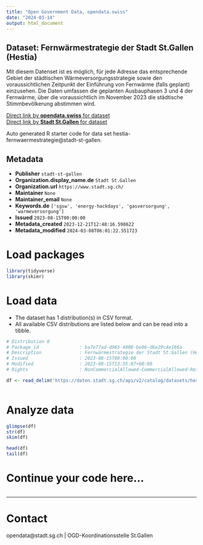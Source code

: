 ```yaml
---
title: "Open Government Data, opendata.swiss"
date: "2024-03-14"
output: html_document
---
```


## Dataset: Fernwärmestrategie der Stadt St.Gallen (Hestia)

Mit diesem Datenset ist es möglich, für jede Adresse das entsprechende Gebiet der städtischen Wärmeversorgungsstrategie sowie den voraussichtlichen Zeitpunkt der Einführung von Fernwärme (falls geplant) einzusehen. Die Daten umfassen die geplanten Ausbauphasen 3 und 4 der Fernwärme, über die voraussichtlich im November 2023 die städtische Stimmbevölkerung abstimmen wird.

[Direct link by **opendata.swiss** for dataset](https://opendata.swiss/de/dataset/fernwarmestrategie-hestia)<br>
[Direct link by **Stadt St.Gallen** for dataset](https://daten.stadt.sg.ch/explore/dataset/hestia-fernwaermestrategie/)

Auto generated R starter code for data set hestia-fernwaermestrategie@stadt-st-gallen.

## Metadata

- **Publisher** `stadt-st-gallen`
- **Organization.display_name.de** `Stadt St.Gallen`
- **Organization.url** `https://www.stadt.sg.ch/`
- **Maintainer** `None`
- **Maintainer_email** `None`
- **Keywords.de** `['sgsw', 'energy-hackdays', 'gasversorgung', 'warmeversorgung']`
- **Issued** `2023-08-15T00:00:00`
- **Metadata_created** `2023-12-21T12:48:16.598622`
- **Metadata_modified** `2024-03-08T06:01:22.551723`


# Load packages

```r

library(tidyverse)
library(skimr)

```

# Load data

-   The dataset has 1 distribution(s) in CSV format.
-   All available CSV distributions are listed below and can be read into a tibble.

```r

# Distribution 0
# Package_id               : ba7e77ad-d965-4008-be86-d6e29c4e186a
# Description              : Fernwärmestrategie der Stadt St.Gallen (Hestia) (csv)
# Issued                   : 2023-08-15T00:00:00
# Modified                 : 2023-08-15T13:35:07+00:00
# Rights                   : NonCommercialAllowed-CommercialAllowed-ReferenceRequired

df <- read_delim('https://daten.stadt.sg.ch/api/v2/catalog/datasets/hestia-fernwaermestrategie/exports/csv')



```

# Analyze data

```r

glimpse(df)
str(df)
skim(df)

head(df)
tail(df)

```

# Continue your code here...

```r

```

------------------------------------------------------------------------

# Contact

opendata@stadt.sg.ch | OGD-Koordinationsstelle St.Gallen
